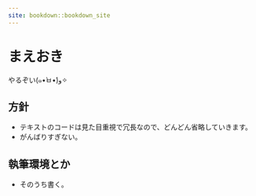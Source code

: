 ```yaml
---
site: bookdown::bookdown_site
---
```


# まえおき {-}

やるぞい(๑•̀ㅂ•́)و✧

## 方針 {-}

- テキストのコードは見た目重視で冗長なので、どんどん省略していきます。
- がんばりすぎない。

## 執筆環境とか {-}

- そのうち書く。
